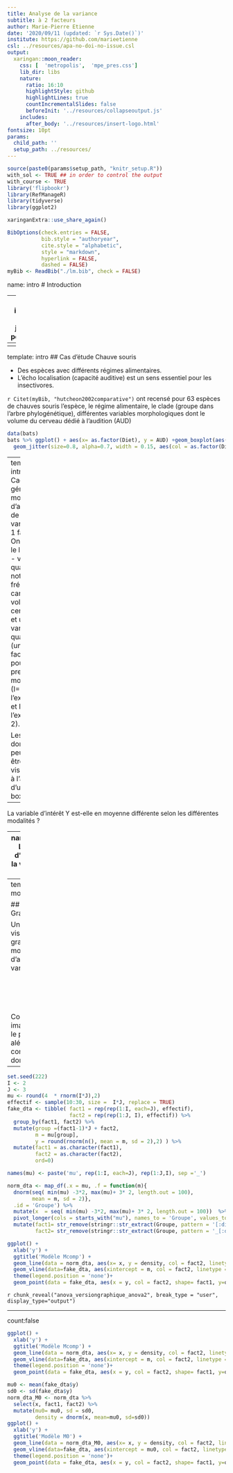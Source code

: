 ```yaml
---
title: Analyse de la variance
subtitle: à 2 facteurs
author: Marie-Pierre Etienne
date: '2020/09/11 (updated: `r Sys.Date()`)'
institute: https://github.com/marieetienne
csl: ../resources/apa-no-doi-no-issue.csl
output:
  xaringan::moon_reader:
    css: [  'metropolis',  'mpe_pres.css']
    lib_dir: libs
    nature:
      ratio: 16:10
      highlightStyle: github
      highlightLines: true
      countIncrementalSlides: false
      beforeInit: '../resources/collapseoutput.js'
    includes:
      after_body: '../resources/insert-logo.html'
fontsize: 10pt
params:
  child_path: ''
  setup_path: ../resources/
---
```




```r
source(paste0(params$setup_path, "knitr_setup.R"))
with_sol <- TRUE ## in order to control the output
with_course <- TRUE
library('flipbookr')
library(RefManageR)
library(tidyverse)
library(ggplot2)
```

```r
xaringanExtra::use_share_again()
```

```r
BibOptions(check.entries = FALSE,
           bib.style = "authoryear",
           cite.style = "alphabetic",
           style = "markdown",
           hyperlink = FALSE,
           dashed = FALSE)
myBib <- ReadBib("./lm.bib", check = FALSE)
```

name: intro
# Introduction

---
template: intro
## Un exemple jouet à but pédagogique

On a mesuré la fréquence cardiaque de 20 femmes et 20 hommes.


```r
ggplot <- function(...) ggplot2::ggplot(...) + scale_fill_manual(values = wesanderson::wes_palette(name = "Darjeeling1")) + scale_color_manual(values = wesanderson::wes_palette(name = "Darjeeling1")) 
#remotes::install_github('MarieEtienne/coursesdata', force = TRUE)
```

```r
library(coursesdata)
data(freqdata)
freqdata %>% ggplot() +  aes(x= as.factor(Sport), y = freqC)+  geom_boxplot(aes( fill = Sexe, col = Sexe), alpha = 0.5) + theme(legend.position = 'none')  + xlab('Sport') 
```


--
<p class="question"> Les hommes et les femmes ont-ils la même fréquence cardiaque au repos ?</p>

---
template: intro
## Cas d'étude Chauve souris

- Des espèces avec différents régimes alimentaires.
- L'écho localisation (capacité auditive) est un sens essentiel pour les insectivores.

`r Citet(myBib, "hutcheon2002comparative")` ont recensé pour 63 espèces de chauves souris l'espèce, le régime alimentaire, le clade (groupe dans l'arbre phylogénétique), différentes variables morphologiques dont le volume du cerveau dédié à l'audition (AUD)

```r
data(bats)
bats %>% ggplot() + aes(x= as.factor(Diet), y = AUD) +geom_boxplot(aes(col = as.factor(Diet), fill = as.factor(Diet)), alpha = 0.5) + 
  geom_jitter(size=0.8, alpha=0.7, width = 0.15, aes(col = as.factor(Diet))) + scale_color_manual(values = wesanderson::wes_palette(name = "Darjeeling1")) + scale_fill_manual(values = wesanderson::wes_palette(name = "Darjeeling1")) + theme(legend.position = 'none') + xlab('Diet')
```

--
<p class="question"> Le volume de la partie auditive du cerveau est il lié au régime alimentaire ?</p>

---
template: intro
## Cadre général du modèle d'analyse de la variance à 1 facteur
On étudie le lien entre  
- variable quantitative notée $Y$ (la fréquence cardiaque, volume de cerveau),
- et une variable qualitative (un facteur) pourvant prendre $I$ modalités (I=2 pour l'exemple 1 et I=4 dans l'exemple 2). 


Les données peuvent être visualisées à l'aide d'un boxplot.


--
<p class="question"> La variable d'intérêt Y  est-elle en moyenne différente selon les différentes modalités ?</p>



---
name: model
# Le modèle d'analyse de la variance à 1 facteur

---
template: model

## Graphiquement 

Une visalisation graphique du modèle d'analyse de la variance.

<br> <br> <br> <br>


Comment imagine-t-on le processus aléatoire qui a conduit à nos données ?


---

```r
set.seed(222)
I <- 2
J <- 3
mu <- round(4  * rnorm(I*J),2)
effectif <- sample(10:30, size =  I*J, replace = TRUE)
fake_dta <- tibble( fact1 = rep(rep(1:I, each=J), effectif),
                    fact2 = rep(rep(1:J, I), effectif)) %>%
  group_by(fact1, fact2) %>% 
  mutate(group =(fact1-1)*J + fact2,
         m = mu[group],
         y = round(rnorm(n(), mean = m, sd = 2),2) ) %>%
  mutate(fact1 = as.character(fact1), 
         fact2 = as.character(fact2), 
         ord=0)  

names(mu) <- paste('mu', rep(1:I, each=J), rep(1:J,I), sep ='_')

norm_dta <- map_df(.x = mu, .f = function(m){
  dnorm(seq( min(mu) -3*2, max(mu)+ 3* 2, length.out = 100),
        mean = m, sd = 2)},
  .id = 'Groupe') %>% 
  mutate(x  = seq( min(mu) -3*2, max(mu)+ 3* 2, length.out = 100))  %>%
  pivot_longer(cols = starts_with("mu"), names_to = 'Groupe', values_to ='density' )%>% 
  mutate(fact1= str_remove(stringr::str_extract(Groupe, pattern = '[:digit:]_'), pattern = '_'),
         fact2= str_remove(stringr::str_extract(Groupe, pattern = '_[:digit:]$'), pattern = '_')) 
```


```r
ggplot() + 
  xlab('y') +
  ggtitle('Modèle Mcomp') +
  geom_line(data = norm_dta, aes(x= x, y = density, col = fact2, linetype= fact1 ))  + #BREAK
  geom_vline(data=fake_dta, aes(xintercept = m, col = fact2, linetype = fact1)) + #BREAK
  theme(legend.position = 'none')+
  geom_point(data = fake_dta, aes(x = y, col = fact2, shape= fact1, y=ord), size = 2, alpha = 0.7) 
```

`r chunk_reveal("anova_versiongraphique_anova2", break_type = "user", display_type="output")`

---
count:false

```r

ggplot() + 
  xlab('y') +
  ggtitle('Modèle Mcomp') +
  geom_line(data = norm_dta, aes(x= x, y = density, col = fact2, linetype= fact1 ), alpha =0.3)  + #BREAK
  geom_vline(data=fake_dta, aes(xintercept = m, col = fact2, linetype = fact1), alpha = 0.3) + #BREAK
  theme(legend.position = 'none')+
  geom_point(data = fake_dta, aes(x = y, col = fact2, shape= fact1, y=ord), size = 2, alpha = 0.7) 
```




```r
mu0 <- mean(fake_dta$y)
sd0 <- sd(fake_dta$y)
norm_dta_M0 <- norm_dta %>%
  select(x, fact1, fact2) %>%
  mutate(mu0= mu0, sd = sd0, 
         density = dnorm(x, mean=mu0, sd=sd0))
ggplot() + 
  xlab('y') +
  ggtitle('Modèle M0') +
  geom_line(data = norm_dta_M0, aes(x= x, y = density, col = fact2, linetype= fact1 ))  + #BREAK
  geom_vline(data=fake_dta, aes(xintercept = mu0, col = fact2, linetype = fact1)) + #BREAK
  theme(legend.position = 'none')+
  geom_point(data = fake_dta, aes(x = y, col = fact2, shape= fact1, y=ord), size = 2, alpha = 0.7) 
```




